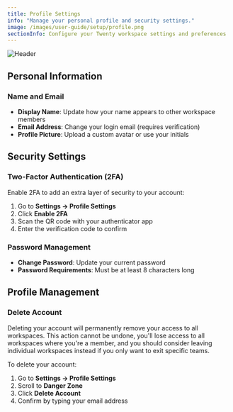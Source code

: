 ```yaml
---
title: Profile Settings
info: "Manage your personal profile and security settings."
image: /images/user-guide/setup/profile.png
sectionInfo: Configure your Twenty workspace settings and preferences
---
```

<Frame>
  <img src="/images/user-guide/setup/profile.png" alt="Header" />
</Frame>

## Personal Information

### Name and Email
- **Display Name**: Update how your name appears to other workspace members
- **Email Address**: Change your login email (requires verification)
- **Profile Picture**: Upload a custom avatar or use your initials

## Security Settings

### Two-Factor Authentication (2FA)
Enable 2FA to add an extra layer of security to your account:
1. Go to **Settings → Profile Settings**
2. Click **Enable 2FA**
3. Scan the QR code with your authenticator app
4. Enter the verification code to confirm

### Password Management
- **Change Password**: Update your current password
- **Password Requirements**: Must be at least 8 characters long


## Profile Management

### Delete Account
<Warning>
Deleting your account will permanently remove your access to all workspaces. This action cannot be undone, you'll lose access to all workspaces where you're a member, and you should consider leaving individual workspaces instead if you only want to exit specific teams.
</Warning>

To delete your account:
1. Go to **Settings → Profile Settings**
2. Scroll to **Danger Zone**
3. Click **Delete Account**
4. Confirm by typing your email address


